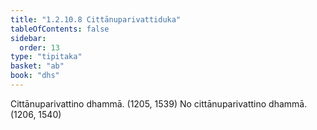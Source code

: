 ```yaml
---
title: "1.2.10.8 Cittānuparivattiduka"
tableOfContents: false
sidebar:
  order: 13
type: "tipitaka"
basket: "ab"
book: "dhs"
---
```



<DynamicBreadcrumb />

<Division number="84" book="dhs" bookNo="29" page="12">

<Paragraph number="200" book="dhs">
Cittānuparivattino dhammā. (<Emphasis>1205, 1539</Emphasis>)
</Paragraph>

<Paragraph number="201" book="dhs">
No cittānuparivattino dhammā. (<Emphasis>1206, 1540</Emphasis>)
</Paragraph>
</Division>